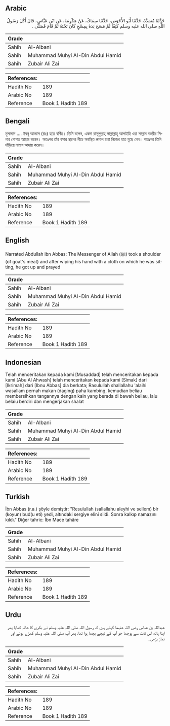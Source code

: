 ## Arabic


<div dir="rtl" lang="ar" style={{fontSize:'larger',backgroundColor:'#f8f9fa',padding:20}}>
حَدَّثَنَا مُسَدَّدٌ، حَدَّثَنَا أَبُو الأَحْوَصِ، حَدَّثَنَا سِمَاكٌ، عَنْ عِكْرِمَةَ، عَنِ ابْنِ عَبَّاسٍ، قَالَ أَكَلَ رَسُولُ اللَّهِ صلى الله عليه وسلم كَتِفًا ثُمَّ مَسَحَ يَدَهُ بِمِسْحٍ كَانَ تَحْتَهُ ثُمَّ قَامَ فَصَلَّى ‏.‏
</div>
<div style={{backgroundColor:'#f8f9fa',padding:20, marginBottom: 10}}><table> <thead> <tr> <th>Grade</th> <th></th> </tr> </thead> <tbody> <tr><td>Sahih</td><td>Al-Albani</td></tr><tr><td>Sahih</td><td>Muhammad Muhyi Al-Din Abdul Hamid</td></tr><tr><td>Sahih</td><td>Zubair Ali Zai</td></tr></tbody></table><table> <thead> <tr> <th>References:</th> <th></th> </tr> </thead> <tbody><tr><td>Hadith No</td><td>189</td></tr><tr><td>Arabic No</td><td>189</td></tr><tr><td>Reference</td><td>Book 1 Hadith 189</td></tr></tbody></table></div>

## Bengali


<div dir="ltr" lang="bn" style={{fontSize:'larger',backgroundColor:'#f8f9fa',padding:20}}>
মুসাদ্দাদ .... ইবনু আব্বাস (রাঃ) হতে বর্ণিত। তিনি বলেন, একদা রাসূলুল্লাহ্ সাল্লাল্লাহু আলাইহি ওয়া সাল্লাম বকরীর সিনার গোশত আহার করেন। অতঃপর তাঁর বসার স্থানের নীচে অবস্থিত রুমাল দ্বারা নিজের হাত মুছে নেন। অতঃপর তিনি দাঁড়িয়ে নামায আদায় করেন।
</div>
<div style={{backgroundColor:'#f8f9fa',padding:20, marginBottom: 10}}><table> <thead> <tr> <th>Grade</th> <th></th> </tr> </thead> <tbody> <tr><td>Sahih</td><td>Al-Albani</td></tr><tr><td>Sahih</td><td>Muhammad Muhyi Al-Din Abdul Hamid</td></tr><tr><td>Sahih</td><td>Zubair Ali Zai</td></tr></tbody></table><table> <thead> <tr> <th>References:</th> <th></th> </tr> </thead> <tbody><tr><td>Hadith No</td><td>189</td></tr><tr><td>Arabic No</td><td>189</td></tr><tr><td>Reference</td><td>Book 1 Hadith 189</td></tr></tbody></table></div>

## English


<div dir="ltr" lang="en" style={{fontSize:'larger',backgroundColor:'#f8f9fa',padding:20}}>
Narrated Abdullah ibn Abbas: The Messenger of Allah (ﷺ) took a shoulder (of goat's meat) and after wiping his hand with a cloth on which he was sitting, he got up and prayed
</div>
<div style={{backgroundColor:'#f8f9fa',padding:20, marginBottom: 10}}><table> <thead> <tr> <th>Grade</th> <th></th> </tr> </thead> <tbody> <tr><td>Sahih</td><td>Al-Albani</td></tr><tr><td>Sahih</td><td>Muhammad Muhyi Al-Din Abdul Hamid</td></tr><tr><td>Sahih</td><td>Zubair Ali Zai</td></tr></tbody></table><table> <thead> <tr> <th>References:</th> <th></th> </tr> </thead> <tbody><tr><td>Hadith No</td><td>189</td></tr><tr><td>Arabic No</td><td>189</td></tr><tr><td>Reference</td><td>Book 1 Hadith 189</td></tr></tbody></table></div>

## Indonesian


<div dir="ltr" lang="id" style={{fontSize:'larger',backgroundColor:'#f8f9fa',padding:20}}>
Telah menceritakan kepada kami [Musaddad] telah menceritakan kepada kami [Abu Al Ahwash] telah menceritakan kepada kami [Simak] dari [Ikrimah] dari [Ibnu Abbas] dia berkata; Rasulullah shallallahu 'alaihi wasallam pernah makan (daging) paha kambing, kemudian beliau membersihkan tangannya dengan kain yang berada di bawah beliau, lalu belaiu berdiri dan mengerjakan shalat
</div>
<div style={{backgroundColor:'#f8f9fa',padding:20, marginBottom: 10}}><table> <thead> <tr> <th>Grade</th> <th></th> </tr> </thead> <tbody> <tr><td>Sahih</td><td>Al-Albani</td></tr><tr><td>Sahih</td><td>Muhammad Muhyi Al-Din Abdul Hamid</td></tr><tr><td>Sahih</td><td>Zubair Ali Zai</td></tr></tbody></table><table> <thead> <tr> <th>References:</th> <th></th> </tr> </thead> <tbody><tr><td>Hadith No</td><td>189</td></tr><tr><td>Arabic No</td><td>189</td></tr><tr><td>Reference</td><td>Book 1 Hadith 189</td></tr></tbody></table></div>

## Turkish


<div dir="ltr" lang="tr" style={{fontSize:'larger',backgroundColor:'#f8f9fa',padding:20}}>
İbn Abbas (r.a.) şöyle demiştir: "Resulullah (sallallahu aleyhi ve sellem) bir (koyun) bud(u eti) yedi, altındaki sergiye elini sildi. Sonra kalkıp namazını kıldı." Diğer tahric: İbn Mace tahâre
</div>
<div style={{backgroundColor:'#f8f9fa',padding:20, marginBottom: 10}}><table> <thead> <tr> <th>Grade</th> <th></th> </tr> </thead> <tbody> <tr><td>Sahih</td><td>Al-Albani</td></tr><tr><td>Sahih</td><td>Muhammad Muhyi Al-Din Abdul Hamid</td></tr><tr><td>Sahih</td><td>Zubair Ali Zai</td></tr></tbody></table><table> <thead> <tr> <th>References:</th> <th></th> </tr> </thead> <tbody><tr><td>Hadith No</td><td>189</td></tr><tr><td>Arabic No</td><td>189</td></tr><tr><td>Reference</td><td>Book 1 Hadith 189</td></tr></tbody></table></div>

## Urdu


<div dir="rtl" lang="ur" style={{fontSize:'larger',backgroundColor:'#f8f9fa',padding:20}}>
عبداللہ بن عباس رضی اللہ عنہما کہتے ہیں کہ رسول اللہ صلی اللہ علیہ وسلم نے بکری کا شانہ کھایا پھر اپنا ہاتھ اس ٹاٹ سے پوچھا جو آپ کے نیچے بچھا ہوا تھا، پھر آپ صلی اللہ علیہ وسلم کھڑے ہوئے اور نماز پڑھی۔
</div>
<div style={{backgroundColor:'#f8f9fa',padding:20, marginBottom: 10}}><table> <thead> <tr> <th>Grade</th> <th></th> </tr> </thead> <tbody> <tr><td>Sahih</td><td>Al-Albani</td></tr><tr><td>Sahih</td><td>Muhammad Muhyi Al-Din Abdul Hamid</td></tr><tr><td>Sahih</td><td>Zubair Ali Zai</td></tr></tbody></table><table> <thead> <tr> <th>References:</th> <th></th> </tr> </thead> <tbody><tr><td>Hadith No</td><td>189</td></tr><tr><td>Arabic No</td><td>189</td></tr><tr><td>Reference</td><td>Book 1 Hadith 189</td></tr></tbody></table></div>